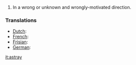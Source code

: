 #In a wrong or unknown and wrongly-motivated direction.


===Translations===
*[[Dutch]]: [[]]
*[[French]]: [[]]
*[[Frisian]]: [[]]
*[[German]]: [[]]

[[it:astray]]